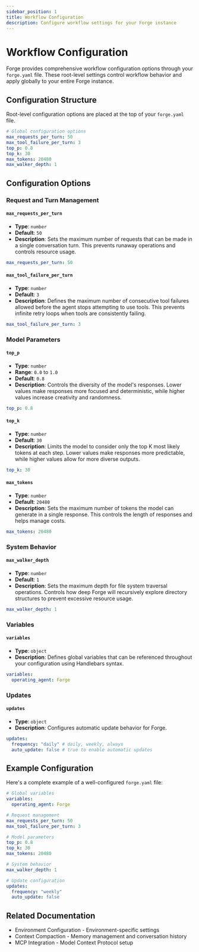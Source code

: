 ```yaml
---
sidebar_position: 1
title: Workflow Configuration
description: Configure workflow settings for your Forge instance
---
```



# Workflow Configuration

Forge provides comprehensive workflow configuration options through your `forge.yaml` file. These root-level settings control workflow behavior and apply globally to your entire Forge instance.

## Configuration Structure

Root-level configuration options are placed at the top of your `forge.yaml` file.

```yaml
# Global configuration options
max_requests_per_turn: 50
max_tool_failure_per_turn: 3
top_p: 0.8
top_k: 30
max_tokens: 20480
max_walker_depth: 1
```

## Configuration Options

### Request and Turn Management

#### `max_requests_per_turn`

- **Type**: `number`
- **Default**: `50`
- **Description**: Sets the maximum number of requests that can be made in a single conversation turn. This prevents runaway operations and controls resource usage.

```yaml
max_requests_per_turn: 50
```

#### `max_tool_failure_per_turn`

- **Type**: `number`
- **Default**: `3`
- **Description**: Defines the maximum number of consecutive tool failures allowed before the agent stops attempting to use tools. This prevents infinite retry loops when tools are consistently failing.

```yaml
max_tool_failure_per_turn: 3
```

### Model Parameters

#### `top_p`

- **Type**: `number`
- **Range**: `0.0` to `1.0`
- **Default**: `0.8`
- **Description**: Controls the diversity of the model's responses. Lower values make responses more focused and deterministic, while higher values increase creativity and randomness.

```yaml
top_p: 0.8
```

#### `top_k`

- **Type**: `number`
- **Default**: `30`
- **Description**: Limits the model to consider only the top K most likely tokens at each step. Lower values make responses more predictable, while higher values allow for more diverse outputs.

```yaml
top_k: 30
```

#### `max_tokens`

- **Type**: `number`
- **Default**: `20480`
- **Description**: Sets the maximum number of tokens the model can generate in a single response. This controls the length of responses and helps manage costs.

```yaml
max_tokens: 20480
```

### System Behavior

#### `max_walker_depth`

- **Type**: `number`
- **Default**: `1`
- **Description**: Sets the maximum depth for file system traversal operations. Controls how deep Forge will recursively explore directory structures to prevent excessive resource usage.

```yaml
max_walker_depth: 1
```

### Variables

#### `variables`

- **Type**: `object`
- **Description**: Defines global variables that can be referenced throughout your configuration using Handlebars syntax.

```yaml
variables:
  operating_agent: Forge
```

### Updates

#### `updates`

- **Type**: `object`
- **Description**: Configures automatic update behavior for Forge.

```yaml
updates:
  frequency: "daily" # daily, weekly, always
  auto_update: false # true to enable automatic updates
```

## Example Configuration

Here's a complete example of a well-configured `forge.yaml` file:

```yaml
# Global variables
variables:
  operating_agent: Forge

# Request management
max_requests_per_turn: 50
max_tool_failure_per_turn: 3

# Model parameters
top_p: 0.8
top_k: 30
max_tokens: 20480

# System behavior
max_walker_depth: 1

# Update configuration
updates:
  frequency: "weekly"
  auto_update: false
```

## Related Documentation

- <CustomLink href="./environment-configuration.mdx">Environment Configuration</CustomLink> - Environment-specific settings
- <CustomLink href="./context-compaction.mdx">Context Compaction</CustomLink> - Memory management and conversation history
- <CustomLink href="./mcp-integration.mdx">MCP Integration</CustomLink> - Model Context Protocol setup
